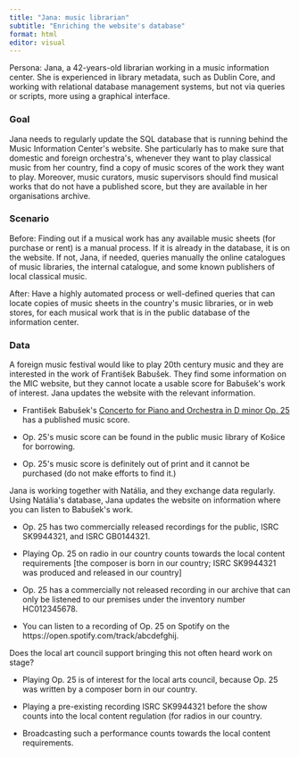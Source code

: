 ```yaml
---
title: "Jana: music librarian"
subtitle: "Enriching the website's database"
format: html
editor: visual
---
```


Persona: Jana, a 42-years-old librarian working in a music information center. She is experienced in library metadata, such as Dublin Core, and working with relational database management systems, but not via queries or scripts, more using a graphical interface.

### **Goal**

Jana needs to regularly update the SQL database that is running behind the Music Information Center\'s website. She particularly has to make sure that domestic and foreign orchestra\'s, whenever they want to play classical music from her country, find a copy of music scores of the work they want to play. Moreover, music curators, music supervisors should find musical works that do not have a published score, but they are available in her organisations archive.

### **Scenario**

Before: Finding out if a musical work has any available music sheets (for purchase or rent) is a manual process. If it is already in the database, it is on the website. If not, Jana, if needed, queries manually the online catalogues of music libraries, the internal catalogue, and some known publishers of local classical music.

After: Have a highly automated process or well-defined queries that can locate copies of music sheets in the country\'s music libraries, or in web stores, for each musical work that is in the public database of the information center.

### **Data**

A foreign music festival would like to play 20th century music and they are interested in the work of František Babušek. They find some information on the MIC website, but they cannot locate a usable score for Babušek\'s work of interest. Jana updates the website with the relevant information.

-   František Babušek\'s [Concerto for Piano and Orchestra in D minor Op. 25](https://hc.sk/en/o-slovenskej-hudbe/osobnost-detail/991-babusek-frantisek/diela?timeLineItem-id=6892&do=timeLineItem-dieloDetail) has a published music score.

-   Op. 25\'s music score can be found in the public music library of Košice for borrowing.

-   Op. 25\'s music score is definitely out of print and it cannot be purchased (do not make efforts to find it.)

Jana is working together with Natália, and they exchange data regularly. Using Natália\'s database, Jana updates the website on information where you can listen to Babušek\'s work.

-   Op. 25 has two commercially released recordings for the public, ISRC SK9944321, and ISRC GB0144321.

-   Playing Op. 25 on radio in our country counts towards the local content requirements \[the composer is born in our country; ISRC SK9944321 was produced and released in our country\]

-   Op. 25 has a commercially not released recording in our archive that can only be listened to our premises under the inventory number HC012345678.

-   You can listen to a recording of Op. 25 on Spotify on the https://open.spotify.com/track/abcdefghij.

Does the local art council support bringing this not often heard work on stage?

-   Playing Op. 25 is of interest for the local arts council, because Op. 25 was written by a composer born in our country.

-   Playing a pre-existing recording ISRC SK9944321 before the show counts into the local content regulation (for radios in our country.

-   Broadcasting such a performance counts towards the local content requirements.
